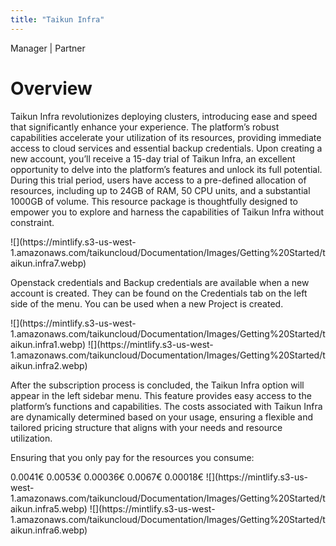 ```yaml
---
title: "Taikun Infra"
---
```


<Icon icon="user-tie" iconType="solid" /> Manager | <Icon icon="handshake" iconType="solid" /> Partner

# Overview

Taikun Infra revolutionizes deploying clusters, introducing ease and speed that significantly enhance your experience. The platform’s robust capabilities accelerate your utilization of its resources, providing immediate access to cloud services and essential backup credentials. Upon creating a new account, you’ll receive a 15-day trial of Taikun Infra, an excellent opportunity to delve into the platform’s features and unlock its full potential. During this trial period, users have access to a pre-defined allocation of resources, including up to 24GB of RAM, 50 CPU units, and a substantial 1000GB of volume. This resource package is thoughtfully designed to empower you to explore and harness the capabilities of Taikun Infra without constraint.

<Frame caption="Taikun Infra - resources overview">
  ![](https://mintlify.s3-us-west-1.amazonaws.com/taikuncloud/Documentation/Images/Getting%20Started/taikun.infra7.webp)
</Frame>

Openstack credentials and Backup credentials are available when a new account is created. They can be found on the Credentials tab on the left side of the menu. You can be used when a new Project is created.

<Frame caption="Default Cloud Credential">
  ![](https://mintlify.s3-us-west-1.amazonaws.com/taikuncloud/Documentation/Images/Getting%20Started/taikun.infra1.webp)
</Frame>

<Frame caption="Default Backup Credential">
  ![](https://mintlify.s3-us-west-1.amazonaws.com/taikuncloud/Documentation/Images/Getting%20Started/taikun.infra2.webp)
</Frame>

After the subscription process is concluded, the Taikun Infra option will appear in the left sidebar menu. This feature provides easy access to the platform’s functions and capabilities. The costs associated with Taikun Infra are dynamically determined based on your usage, ensuring a flexible and tailored pricing structure that aligns with your needs and resource utilization.

Ensuring that you only pay for the resources you consume:

<Tabs>
  <Tab title="CPU">
    0.0041€
  </Tab>

  <Tab title="RAM">
    0.0053€
  </Tab>

  <Tab title="Volume">
    0.00036€
  </Tab>

  <Tab title="Floating IP">
    0.0067€
  </Tab>

  <Tab title="S3">
    0.00018€
  </Tab>
</Tabs>

<Frame caption="Usage resources overview">
  ![](https://mintlify.s3-us-west-1.amazonaws.com/taikuncloud/Documentation/Images/Getting%20Started/taikun.infra5.webp)
</Frame>

<Frame caption="Menu link">
  ![](https://mintlify.s3-us-west-1.amazonaws.com/taikuncloud/Documentation/Images/Getting%20Started/taikun.infra6.webp)
</Frame>